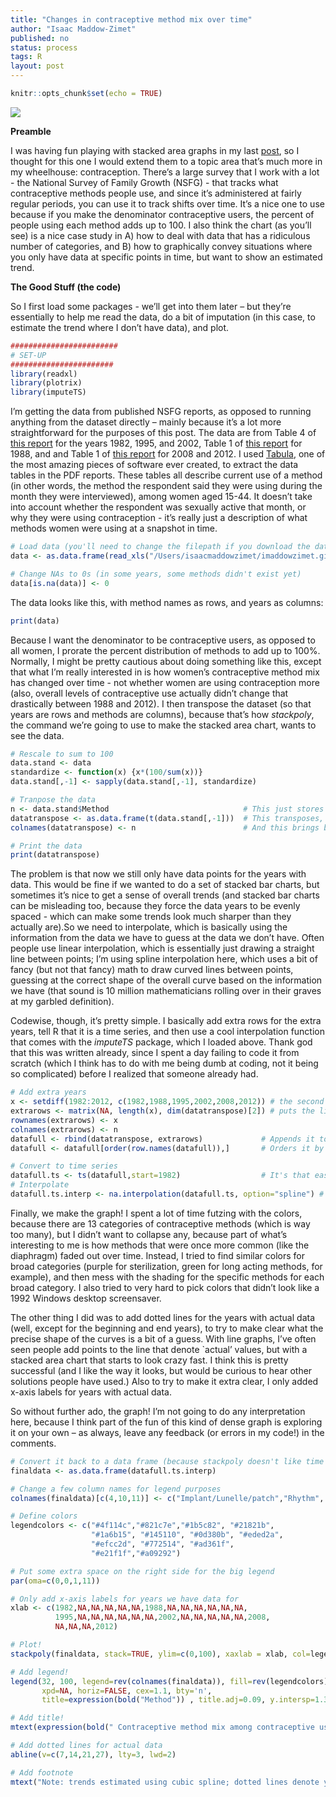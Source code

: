 ```yaml
---
title: "Changes in contraceptive method mix over time"
author: "Isaac Maddow-Zimet"
published: no
status: process
tags: R
layout: post
---
```


```r
knitr::opts_chunk$set(echo = TRUE)
```

![]("/Users/isaacmaddowzimet/imaddowzimet.github.io/methodmix.svg")


**Preamble**  
  
I was having fun playing with stacked area graphs in my last [post](https://imaddowzimet.github.io/MoMApart2/), so I thought for this one I would extend them to a topic area that's much more in my wheelhouse: contraception. There's a large survey that I work with a lot - the National Survey of Family Growth (NSFG) - that tracks what contraceptive methods people use, and since it's administered at fairly regular periods, you can use it to track shifts over time.  It's a nice one to use because if you make the denominator contraceptive users, the percent of people using each method adds up to 100.  I also think the chart (as you'll see) is a nice case study in A) how to deal with data that has a ridiculous number of categories, and B) how to graphically convey situations where you only have data at specific points in time, but want to show an estimated trend.   

**The Good Stuff (the code)**

So I first load some packages - we'll get into them later -- but they're essentially to help me read the data, do a bit of imputation (in this case, to estimate the trend where I don't have data), and plot.
```r
########################
# SET-UP
#######################
library(readxl)
library(plotrix)
library(imputeTS)
```

I'm getting the data from published NSFG reports, as opposed to running anything from the dataset directly -- mainly because it's a lot more straightforward for the purposes of this post. The data are from Table 4 of [this report](https://www.cdc.gov/nchs/data/series/sr_23/sr23_029.pdf) for the years 1982, 1995, and 2002, Table 1 of [this report](https://www.cdc.gov/nchs/data/ad/ad182.pdf) for 1988, and and Table 1 of [this report](https://www.cdc.gov/nchs/data/nhsr/nhsr086.pdf) for 2008 and 2012. I used [Tabula](http://tabula.technology/), one of the most amazing pieces of software ever created, to extract the data tables in the PDF reports. These tables all describe current use of a method (in other words, the method the respondent said they were using during the month they were interviewed), among women aged 15-44.  It doesn't take into account whether the respondent was sexually active that month, or why they were using contraception - it's really just a description of what methods women were using at a snapshot in time.  

```r
# Load data (you'll need to change the filepath if you download the data)
data <- as.data.frame(read_xls("/Users/isaacmaddowzimet/imaddowzimet.github.io/method mix 1982-2012.xls", sheet="Recode 1"))

# Change NAs to 0s (in some years, some methods didn't exist yet)
data[is.na(data)] <- 0
```

The data looks like this, with method names as rows, and years as columns:
```r
print(data)
```

Because I want the denominator to be contraceptive users, as opposed to all women, I prorate the percent distribution of methods to add up to 100%. Normally, I might be pretty cautious about doing something like this, except that what I'm really interested in is how women's contraceptive method mix has changed over time - not whether women are using contraception more (also, overall levels of contraceptive use actually didn't change that drastically between 1988 and 2012). I then transpose the dataset (so that years are rows and methods are columns), because that's how *stackpoly*, the command we're going to use to make the stacked area chart, wants to see the data. 
```r
# Rescale to sum to 100
data.stand <- data
standardize <- function(x) {x*(100/sum(x))}
data.stand[,-1] <- sapply(data.stand[,-1], standardize)

# Tranpose the data
n <- data.stand$Method                              # This just stores the method names, since we'll use them as column names later on
datatranspose <- as.data.frame(t(data.stand[,-1]))  # This transposes, excluding the method column
colnames(datatranspose) <- n                        # And this brings back in the column names (the methods)

# Print the data
print(datatranspose)
```

The problem is that now we still only have data points for the years with data. This would be fine if we wanted to do a set of stacked bar charts, but sometimes it's nice to get a sense of overall trends (and stacked bar charts can be misleading too, because they force the data years to be evenly spaced - which can make some trends look much sharper than they actually are).So we need to interpolate, which is basically using the information from the data we have to guess at the data we don't have.  Often people use linear interpolation, which is essentially just drawing a straight line between points; I'm using spline interpolation here, which uses a bit of fancy (but not that fancy) math to draw curved lines between points, guessing at the correct shape of the overall curve based on the information we have (that sound is 10 million mathematicians rolling over in their graves at my garbled definition).

Codewise, though, it's pretty simple. I basically add extra rows for the extra years, tell R that it is a time series, and then use a cool interpolation function that comes with the *imputeTS* package, which I loaded above. Thank god that this was written already, since I spent a day failing to code it from scratch (which I think has to do with me being dumb at coding, not it being so complicated) before I realized that someone already had.  

```r
# Add extra years
x <- setdiff(1982:2012, c(1982,1988,1995,2002,2008,2012)) # the second argument excludes years we already have
extrarows <- matrix(NA, length(x), dim(datatranspose)[2]) # puts the list in a matrix
rownames(extrarows) <- x                         
colnames(extrarows) <- n
datafull <- rbind(datatranspose, extrarows)             # Appends it to our existing data
datafull <- datafull[order(row.names(datafull)),]       # Orders it by year

# Convert to time series
datafull.ts <- ts(datafull,start=1982)                  # It's that easy!
# Interpolate
datafull.ts.interp <- na.interpolation(datafull.ts, option="spline") # It's also that easy!
```

Finally, we make the graph! I spent a lot of time futzing with the colors, because there are 13 categories of contraceptive methods (which is way too many), but I didn't want to collapse any, because part of what's interesting to me is how methods that were once more common (like the diaphragm) faded out over time. Instead, I tried to find similar colors for broad categories (purple for sterilization, green for long acting methods, for example), and then mess with the shading for the specific methods for each broad category. I also tried to very hard to pick colors that didn't look like a 1992 Windows desktop screensaver.

The other thing I did was to add dotted lines for the years with actual data (well, except for the beginning and end years), to try to make clear what the precise shape of the curves is a bit of a guess. With line graphs, I've often seen people add points to the line that denote `actual' values, but with a stacked area chart that starts to look crazy fast. I think this is pretty successful (and I like the way it looks, but would be curious to hear other solutions people have used.) Also to try to make it extra clear, I only added x-axis labels for years with actual data.    
  
So without further ado, the graph! I'm not going to do any interpretation here, because I think part of the fun of this kind of dense graph is exploring it on your own -- as always, leave any feedback (or errors in my code!) in the comments.

```r

# Convert it back to a data frame (because stackpoly doesn't like time series)
finaldata <- as.data.frame(datafull.ts.interp)

# Change a few column names for legend purposes
colnames(finaldata)[c(4,10,11)] <- c("Implant/Lunelle/patch","Rhythm", "Natural family planning")

# Define colors 
legendcolors <- c("#4f114c","#821c7e","#1b5c82", "#21821b", 
                  "#1a6b15", "#145110", "#0d380b", "#eded2a", 
                  "#efcc2d", "#772514", "#ad361f", 
                  "#e21f1f","#a09292")

# Put some extra space on the right side for the big legend
par(oma=c(0,0,1,11))

# Only add x-axis labels for years we have data for
xlab <- c(1982,NA,NA,NA,NA,NA,1988,NA,NA,NA,NA,NA,NA, 
          1995,NA,NA,NA,NA,NA,NA,2002,NA,NA,NA,NA,NA,2008,
          NA,NA,NA,2012)

# Plot!
stackpoly(finaldata, stack=TRUE, ylim=c(0,100), xaxlab = xlab, col=legendcolors, axis4 = FALSE)

# Add legend!
legend(32, 100, legend=rev(colnames(finaldata)), fill=rev(legendcolors), 
       xpd=NA, horiz=FALSE, cex=1.1, bty='n',
       title=expression(bold("Method")) , title.adj=0.09, y.intersp=1.3)

# Add title!
mtext(expression(bold(" Contraceptive method mix among contraceptive users \n aged 15-44, 1982-2012")), outer=TRUE, line=-1.9, adj=.55, cex=1.2)

# Add dotted lines for actual data
abline(v=c(7,14,21,27), lty=3, lwd=2)

# Add footnote
mtext("Note: trends estimated using cubic spline; dotted lines denote years with data", outer=TRUE, cex=.9, side=1, line=-2)
```
  




